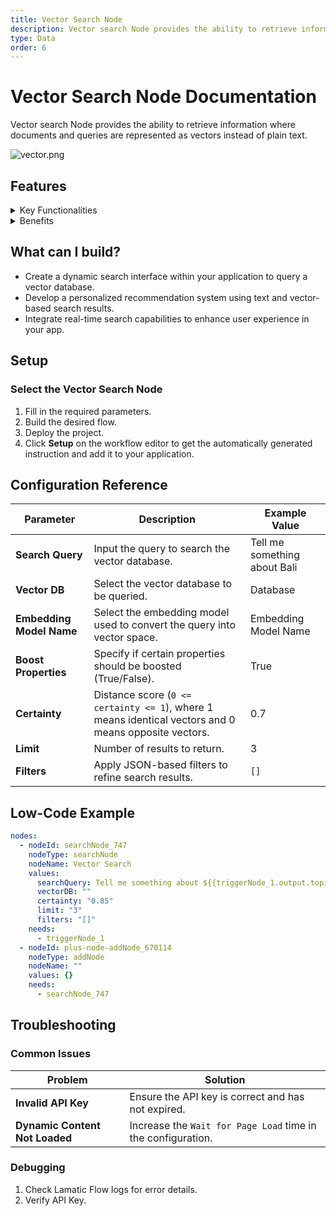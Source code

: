 ```yaml
---
title: Vector Search Node
description: Vector search Node provides the ability to retrieve information where documents and queries are represented as vectors instead of plain text.
type: Data
order: 6
---
```


# Vector Search Node Documentation

Vector search Node provides the ability to retrieve information where documents and queries are represented as vectors instead of plain text.

![vector.png](./img/vector/vector.webp)

## Features

<details>
  <summary>Key Functionalities</summary>
  
  - **Dynamic Search Query Input**: Allows for customizable search queries using dynamic placeholders like `{{triggerNode_1.output.topic}}`.
  - **Vector Database Selection**: Provides an option to select a specific vector database for efficient retrieval of information.
  - **Embedding Model Integration**: Supports the integration of embedding models by selecting predefined credentials.
  - **Certainty Threshold Adjustment**: Enables users to set a certainty threshold for search results using an adjustable slider.
  - **Result Limitation**: Allows limiting the number of search results returned with a configurable limit.

</details>

<details>

{" "}
<summary>Benefits</summary>- **Customizability**: The dynamic query capability
ensures that search inputs are adaptable to various scenarios and workflows. -
**Precision**: The certainty threshold ensures high relevance of retrieved
results by filtering based on confidence levels. - **Scalability**: Supports
integration with vector databases and embedding models, making it suitable for
complex and large-scale applications. - **Efficiency**: Configurable result
limits optimize the retrieval process, saving time and resources.

</details>

## What can I build?

- Create a dynamic search interface within your application to query a vector database.
- Develop a personalized recommendation system using text and vector-based search results.
- Integrate real-time search capabilities to enhance user experience in your app.

## Setup

### Select the Vector Search Node

1. Fill in the required parameters.
2. Build the desired flow.
3. Deploy the project.
4. Click **Setup** on the workflow editor to get the automatically generated instruction and add it to your application.

## Configuration Reference

| **Parameter**            | **Description**                                                                                       | **Example Value**            |
| ------------------------ | ----------------------------------------------------------------------------------------------------- | ---------------------------- |
| **Search Query**         | Input the query to search the vector database.                                                        | Tell me something about Bali |
| **Vector DB**            | Select the vector database to be queried.                                                             | Database                     |
| **Embedding Model Name** | Select the embedding model used to convert the query into vector space.                               | Embedding Model Name         |
| **Boost Properties**     | Specify if certain properties should be boosted (True/False).                                         | True                         |
| **Certainty**            | Distance score (`0 <= certainty <= 1`), where 1 means identical vectors and 0 means opposite vectors. | 0.7                          |
| **Limit**                | Number of results to return.                                                                          | 3                            |
| **Filters**              | Apply JSON-based filters to refine search results.                                                    | `[]`                         |

## Low-Code Example

```yaml
nodes:
  - nodeId: searchNode_747
    nodeType: searchNode
    nodeName: Vector Search
    values:
      searchQuery: Tell me something about ${{triggerNode_1.output.topic}}
      vectorDB: ""
      certainty: "0.85"
      limit: "3"
      filters: "[]"
    needs:
      - triggerNode_1
  - nodeId: plus-node-addNode_670114
    nodeType: addNode
    nodeName: ""
    values: {}
    needs:
      - searchNode_747
```
## Troubleshooting

### Common Issues

| **Problem**                    | **Solution**                                                 |
| ------------------------------ | ------------------------------------------------------------ |
| **Invalid API Key**            | Ensure the API key is correct and has not expired.           |
| **Dynamic Content Not Loaded** | Increase the `Wait for Page Load` time in the configuration. |

### Debugging

1. Check Lamatic Flow logs for error details.
1. Verify API Key.
